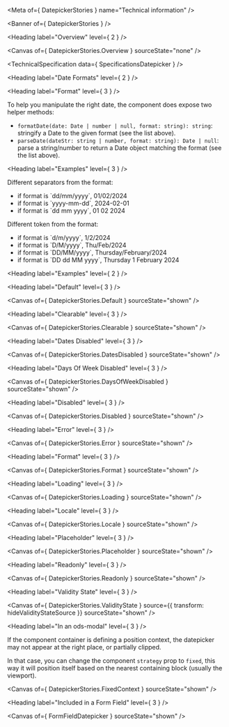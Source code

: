 
<Meta of={ DatepickerStories } name="Technical information" />

<Banner of={ DatepickerStories } />

<Heading label="Overview" level={ 2 } />

<Canvas of={ DatepickerStories.Overview } sourceState="none" />

<TechnicalSpecification data={ SpecificationsDatepicker } />

<Heading label="Date Formats" level={ 2 } />

<Heading label="Format" level={ 3 } />

<DatepickerFormatsTable />

To help you manipulate the right date, the component does expose two helper methods:
- `formatDate(date: Date | number | null, format: string): string`: stringify a Date to the given format (see the list above).
- `parseDate(dateStr: string | number, format: string): Date | null`: parse a string/number to return a Date object matching the format (see the list above).

<Heading label="Examples" level={ 3 } />

Different separators from the format:
<ul>
  <li>if format is `dd/mm/yyyy`, 01/02/2024</li>
  <li>if format is `yyyy-mm-dd`, 2024-02-01</li>
  <li>if format is `dd mm yyyy`, 01 02 2024</li>
</ul>

Different token from the format:
<ul>
  <li>if format is `d/m/yyyy`, 1/2/2024</li>
  <li>if format is `D/M/yyyy`, Thu/Feb/2024</li>
  <li>if format is `DD/MM/yyyy`, Thursday/February/2024</li>
  <li>if format is `DD dd MM yyyy`, Thursday 1 February 2024</li>
</ul>

<Heading label="Examples" level={ 2 } />

<Heading label="Default" level={ 3 } />

<Canvas of={ DatepickerStories.Default } sourceState="shown" />

<Heading label="Clearable" level={ 3 } />

<Canvas of={ DatepickerStories.Clearable } sourceState="shown" />

<Heading label="Dates Disabled" level={ 3 } />

<Canvas of={ DatepickerStories.DatesDisabled } sourceState="shown" />

<Heading label="Days Of Week Disabled" level={ 3 } />

<Canvas of={ DatepickerStories.DaysOfWeekDisabled } sourceState="shown" />

<Heading label="Disabled" level={ 3 } />

<Canvas of={ DatepickerStories.Disabled } sourceState="shown" />

<Heading label="Error" level={ 3 } />

<Canvas of={ DatepickerStories.Error } sourceState="shown" />

<Heading label="Format" level={ 3 } />

<Canvas of={ DatepickerStories.Format } sourceState="shown" />

<Heading label="Loading" level={ 3 } />

<Canvas of={ DatepickerStories.Loading } sourceState="shown" />

<Heading label="Locale" level={ 3 } />

<Canvas of={ DatepickerStories.Locale } sourceState="shown" />

<Heading label="Placeholder" level={ 3 } />

<Canvas of={ DatepickerStories.Placeholder } sourceState="shown" />

<Heading label="Readonly" level={ 3 } />

<Canvas of={ DatepickerStories.Readonly } sourceState="shown" />

<Heading label="Validity State" level={ 3 } />

<Canvas of={ DatepickerStories.ValidityState } source={{ transform: hideValidityStateSource }} sourceState="shown" />

<Heading label="In an ods-modal" level={ 3 } />

If the component container is defining a position context, the datepicker may not appear at the right place, or partially clipped.

In that case, you can change the component `strategy` prop to `fixed`, this way it will position itself based on the
nearest containing block (usually the viewport).

<Canvas of={ DatepickerStories.FixedContext } sourceState="shown" />

<Heading label="Included in a Form Field" level={ 3 } />

<Canvas of={ FormFieldDatepicker } sourceState="shown" />
